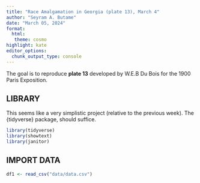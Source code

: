 ```yaml
---
title: "Race Amalgamation in Georgia (plate 13), March 4"
author: "Seyram A. Butame"
date: "March 05, 2024"
format:
  html: 
   theme: cosmo
highlight: kate
editor_options:
  chunk_output_type: console
---
```


The goal is to reproduce **plate 13** developed by W.E.B Du Bois  for the 1900 Paris Exposition.

## LIBRARY

This seems like a very simplistic project (relative to the previous week). The {tidyverse} package, should suffice.

```r

library(tidyverse)
library(showtext)
library(janitor)

```

## IMPORT DATA

```r

df1 <- read_csv("data/data.csv")

```


